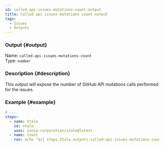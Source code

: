 ```yaml
---
id: called-api-issues-mutations-count-output
title: Called api issues mutations count output
tags:
  - Issues
  - Outputs
---
```


### Output {#output}

Name: `called-api-issues-mutations-count`  
Type: `number`

### Description {#description}

This output will expose the number of GitHub API mutations calls performed for the issues.

### Example {#example}

```yml {6}
# ...
steps:
  - name: Stale
    id: stale
    uses: sonia-corporation/stale@latest
  - name: Count
    run: echo "${{ steps.Stale.outputs.called-api-issues-mutations-count }}"
```
